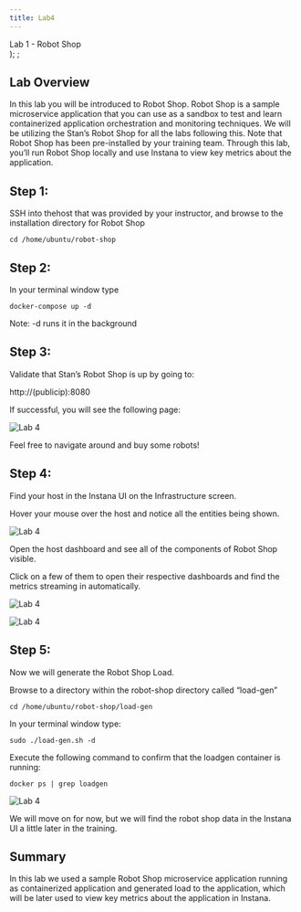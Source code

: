 ```yaml
---
title: Lab4
---
```

  <span>
    Lab 1 - Robot Shop <br />
  </span>
);
;

## Lab Overview

In this lab you will be introduced to Robot Shop. Robot Shop is a sample microservice application that you can use as a sandbox to test and learn containerized application orchestration and monitoring techniques. We will be utilizing the Stan’s Robot Shop for all the labs following this. Note that Robot Shop has been pre-installed by your training team. Through this lab, you’ll run Robot Shop locally and use Instana to view key metrics about the application.

## Step 1:

SSH into thehost that was provided by your instructor, and browse to the installation directory for Robot Shop 

```
cd /home/ubuntu/robot-shop

```

## Step 2:

In your terminal window type 

```
docker-compose up -d
```

Note: -d runs it in the background

## Step 3:

Validate that Stan’s Robot Shop is up by going to:

http://(publicip):8080

If successful, you will see the following page:

![Lab 4](../Labs/images/4.1.png)

Feel free to navigate around and buy some robots!

## Step 4:

Find your host in the Instana UI on the Infrastructure screen.

Hover your mouse over the host and notice all the entities being shown.

![Lab 4](../Labs/images/4.2.png)

Open the host dashboard and see all of the components of Robot Shop visible.

Click on a few of them to open their respective dashboards and find the metrics streaming in automatically.

![Lab 4](../Labs/images/4.3.png)

![Lab 4](../Labs/images/4.4.png)

## Step 5:

Now we will generate the Robot Shop Load.

Browse to a directory within the robot-shop directory called “load-gen”

```
cd /home/ubuntu/robot-shop/load-gen
```

In your terminal window type: 

```
sudo ./load-gen.sh -d
```

Execute the following command to confirm that the loadgen container is running:

```
docker ps | grep loadgen
```

![Lab 4](../Labs/images/4.5.png)

We will move on for now, but we will find the robot shop data in the Instana UI a little later in the training.

## Summary

In this lab we used a sample Robot Shop microservice application running as containerized application and generated load to the application, which will be later used to view key metrics about the application in Instana.
